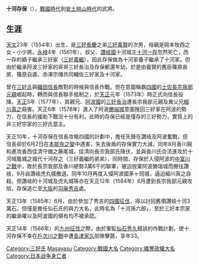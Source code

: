 {{Unreferenced|time=2016-12-08T13:49:47+00:00}}

'''十河存保'''（{{bd|1554年||1587年|1月20日}}），[[战国时代_(日本)|戰國時代]]到[[安土桃山時代|安土桃山時代]]的武將。

== 生涯 ==

[[天文|天文]]23年（1554年）出生，是[[三好長慶|三好長慶]]之弟[[三好義賢|三好義賢]]的次男，母親是岡本牧西之女・小少將。[[永禄|永禄]]4年（1561年），叔父、[[讚岐國|讚岐國]]十河城主[[十河一存|十河一存]]忽然死亡，而一存的嫡子繼承三好家（[[三好義繼|三好義繼]]），因此存保做為十河家養子繼承了十河家。但由於繼承阿波三好家的哥哥三好長治及存保都還年幼，於是由義賢的舊臣篠原長房、篠原自遁、赤澤宗傳共同輔佐三好家及十河家。

曾在[[三好氏|三好氏]]與[[織田信長|織田信長]]敵對的時候與信長作戰。但在意圖稱霸[[四國|四國]]的[[土佐|土佐]][[長宗我部元親|長宗我部元親]]崛起時，轉而與信長聯手抵制之，於[[天正_(日本)|天正]]元年（1573年）時正式向信長投降。[[天正_(日本)|天正]]5年（1577年），其親兄、[[阿波國|阿波國]]的[[三好長治|三好長治]]遭長宗我部元親及異父兄[[細川真之|細川真之]]殺害。天正6年（1578年）進入了阿波[[勝端城|勝端城]]意圖挽回三好家在阿波的勢力，在信長的援助下戰況十分有利，此時的存保已經是僅存的三好勢力，實質上的非三好宗家的三好氏當主。

天正10年，十河存保在信長攻略四國的計劃中，擔任先鋒在讚岐及阿波奮戰，但信長卻於6月2日在[[本能寺之變|本能寺之變]]中遇害，失去後盾的存保實力大減，同年8月香川親和進攻香西佳清守備之藤尾城，佳清向長宗我部氏降伏，並與香川氏合流進攻於十河城籠城之城代十河存之（三好義繼的弟弟），同時間，存保於入侵阿波的[[中富川之戰|中富川之戰]]中，敗於長宗我部及香川總勢3萬6千的聯軍，被迫放棄阿波勝瑞城而撤往讚岐，9月自讚岐虎丸城撤退。同年10月再度入侵阿波國茅ヶ岡城，逼迫細川真之自殺。但讚岐的十河城及虎丸城等亦在天正12年（1584年）6月遭到長宗我部元親攻陷，存保逃亡至[[大阪市|大阪]]的[[羽柴秀吉|羽柴秀吉]]處。

天正13年（1585年）6月，由於參加了秀吉的[[四國征伐|四國征伐]]，得以討回舊領讚岐十河3萬石。但僅是擔任仙石氏的與力大名，此時名為「十河孫六郎」，至於三好本宗家的繼承權以及阿波國的領有均不被承認。

天正14年（1586年）的[[九州征伐|九州征伐]]之際，由於軍監[[仙石秀久|仙石秀久]]錯誤的作戰計劃，使十河存保不幸在[[戶次川之戰|戶次川之戰]]中遭[[島津家久|島津家久]]部隊擊斃，享年33。

{{DEFAULTSORT:Sokou}}
[[Category:三好氏|Category:三好氏]]
[[Category:十河氏|Masayasu]]
[[Category:戰國大名|Category:戰國大名]]
[[Category:織豐政權大名|Category:織豐政權大名]]
[[Category:日本战争身亡者|Category:日本战争身亡者]]